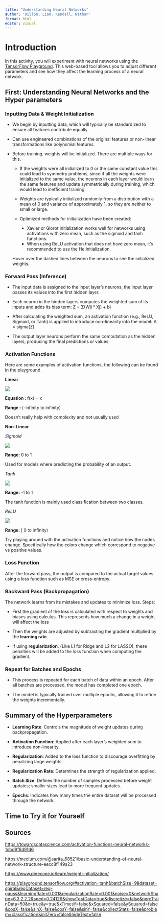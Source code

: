 ---
title: "Understanding Neural Networks"
author: "Dillon, Liam, Kendall, Nathan"
format: html
editor: visual
---

# Introduction

In this activity, you will experiment with neural networks using the [TensorFlow Playground](https://playground.tensorflow.org/). This web-based tool allows you to adjust different parameters and see how they affect the learning process of a neural network.

## First: Understanding Neural Networks and the Hyper parameters

### **Inputting Data & Weight Initialization**

-   We begin by inputting data, which will typically be standardized to ensure all features contribute equally.

-   Can use engineered combinations of the original features or non-linear transformations like polynomial features.

-   Before training, weights will be initialized. There are multiple ways for this.

    -   If the weights were all initialized to 0 or the same constant value this could lead to symmetry problems, since if all the weights were initialized to the same value, the neurons in each layer would learn the same features and update symmetrically during training, which would lead to inefficient training.

    -   Weights are typically initialized randomly from a distribution with a mean of 0 and variance of approximately 1, so they are neither to small or large.

    -   Optimized methods for initialization have been created:

        -   Xavier or Glorot initialization works well for networks using activations with zero mean, such as the sigmoid and tanh functions.
        -   When using ReLU activation that does not have zero mean, it’s recommended to use the He initialization.

    Hover over the dashed lines between the neurons to see the initialized weights.

### **Forward Pass (Inference)**

-   The input data is assigned to the input layer's neurons, the input layer passes its values into the first hidden layer.

-   Each neuron in the hidden layers computes the weighted sum of its inputs and adds its bias term: Z = Σ(Wij \* Xj) + bi

-   After calculating the weighted sum, an activation function (e.g., ReLU, Sigmoid, or Tanh) is applied to introduce non-linearity into the model: A = sigma(Z)

-   The output layer neurons perform the same computation as the hidden layers, producing the final predictions or values.

### **Activation Functions**

Here are some examples of activation functions, the following can be found in the playground.

**Linear**

![](images/clipboard-174274396.png)

**Equation :** f(x) = x

**Range :** (-infinity to infinity)

Doesn't really help with complexity and not usually used

**Non-Linear**

*Sigmoid*

![](images/clipboard-1988640948.png)

**Range:** 0 to 1

Used for models where predicting the probability of an output.

*Tanh*

![](images/clipboard-4273170593.png)

**Range:** -1 to 1

The tanh function is mainly used classification between two classes.

*ReLU*

![](images/clipboard-2687380426.png)

**Range:** \[ 0 to infinity)

Try playing around with the activation functions and notice how the nodes change. Specifically how the colors change which correspond to negative vs positive values.

### Loss Function

After the forward pass, the output is compared to the actual target values using a loss function such as MSE or cross-entropy.

### Backward Pass (**Backpropagation**)

The network learns from its mistakes and updates to minimize loss. Steps:

-   First the gradient of the loss is calculated with respect to weights and biases using calculus. This represents how much a change in a weight will affect the loss

-   Then the weights are adjusted by subtracting the gradient multiplied by the **learning rate**.

-   If using **regularization**. (Like L1 for Ridge and L2 for LASSO), these penalties will be added to the loss function when computing the gradient.

### Repeat for Batches and Epochs

-   This process is repeated for each batch of data within an epoch. After all batches are processed, the model has completed one epoch.

-   The model is typically trained over multiple epochs, allowing it to refine the weights incrementally.

## Summary of the Hyperparameters

-   **Learning Rate**: Controls the magnitude of weight updates during backpropagation.

-   **Activation Function**: Applied after each layer's weighted sum to introduce non-linearity.

-   **Regularization**: Added to the loss function to discourage overfitting by penalizing large weights.

-   **Regularization Rate**: Determines the strength of regularization applied.

-   **Batch Size**: Defines the number of samples processed before weight updates; smaller sizes lead to more frequent updates.

-   **Epochs**: Indicates how many times the entire dataset will be processed through the network.

## Time to Try it for Yourself

## Sources

<https://towardsdatascience.com/activation-functions-neural-networks-1cbd9f8d91d6>

<https://medium.com/>@sarita_68521/basic-understanding-of-neural-network-structure-eecc8f149a23

<https://www.pinecone.io/learn/weight-initialization/>

<https://playground.tensorflow.org/#activation=tanh&batchSize=9&dataset=spiral&regDataset=reg-gauss&learningRate=0.001&regularizationRate=0.001&noise=0&networkShape=6,3,2,2,2&seed=0.24126&showTestData=true&discretize=false&percTrainData=50&x=true&y=true&xTimesY=false&xSquared=false&ySquared=false&cosX=false&sinX=false&cosY=false&sinY=false&collectStats=false&problem=classification&initZero=false&hideText=false>
